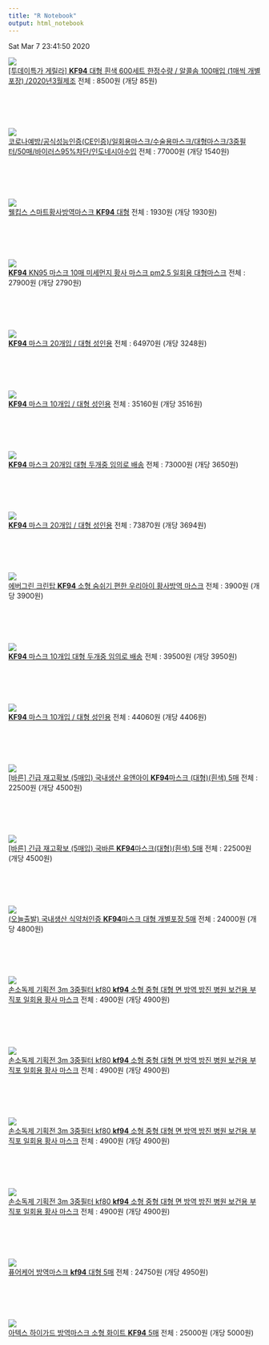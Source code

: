 ```yaml
---
title: "R Notebook"
output: html_notebook
--- 
```


 Sat Mar  7 23:41:50 2020 

 ![](https://shopping-phinf.pstatic.net/main_2213844/22138443557.jpg)<br/>[[투데이특가 게릴라] <b>KF94</b> 대형 흰색 600세트 한정수량 / 알콜솜 100매입 (1매씩 개별포장) /2020년3월제조](https://search.shopping.naver.com/gate.nhn?id=22138443557) 전체 : 8500원 (개당 85원)<br/><br/><br/><br/><br/><br/>![](https://shopping-phinf.pstatic.net/main_8238994/82389944246.jpg)<br/>[코로나예방/공식성능인증(CE인증)/일회용마스크/수술용마스크/대형마스크/3중필터/50매/바이러스95%차단/인도네시아수입](https://search.shopping.naver.com/gate.nhn?id=82389944246) 전체 : 77000원 (개당 1540원)<br/><br/><br/><br/><br/><br/>![](https://shopping-phinf.pstatic.net/main_2213926/22139268268.jpg)<br/>[웰킵스 스마트황사방역마스크 <b>KF94</b> 대형](https://search.shopping.naver.com/gate.nhn?id=22139268268) 전체 : 1930원 (개당 1930원)<br/><br/><br/><br/><br/><br/>![](https://shopping-phinf.pstatic.net/main_8239045/82390452048.jpg)<br/>[<b>KF94</b> KN95 마스크 10매 미세먼지 황사 마스크 pm2.5 일회용 대형마스크](https://search.shopping.naver.com/gate.nhn?id=82390452048) 전체 : 27900원 (개당 2790원)<br/><br/><br/><br/><br/><br/>![](https://shopping-phinf.pstatic.net/main_2213880/22138800983.jpg)<br/>[<b>KF94</b> 마스크 20개입 / 대형 성인용](https://search.shopping.naver.com/gate.nhn?id=22138800983) 전체 : 64970원 (개당 3248원)<br/><br/><br/><br/><br/><br/>![](https://shopping-phinf.pstatic.net/main_2213880/22138806978.jpg)<br/>[<b>KF94</b> 마스크 10개입 / 대형 성인용](https://search.shopping.naver.com/gate.nhn?id=22138806978) 전체 : 35160원 (개당 3516원)<br/><br/><br/><br/><br/><br/>![](https://shopping-phinf.pstatic.net/main_2213903/22139030318.jpg)<br/>[<b>KF94</b> 마스크 20개입 대형 두개중 임의로 배송](https://search.shopping.naver.com/gate.nhn?id=22139030318) 전체 : 73000원 (개당 3650원)<br/><br/><br/><br/><br/><br/>![](https://shopping-phinf.pstatic.net/main_2213924/22139249076.jpg)<br/>[<b>KF94</b> 마스크 20개입 / 대형 성인용](https://search.shopping.naver.com/gate.nhn?id=22139249076) 전체 : 73870원 (개당 3694원)<br/><br/><br/><br/><br/><br/>![](https://shopping-phinf.pstatic.net/main_8239067/82390679018.jpg)<br/>[에버그린 크린탑 <b>KF94</b> 소형 숨쉬기 편한 우리아이 황사방역 마스크](https://search.shopping.naver.com/gate.nhn?id=82390679018) 전체 : 3900원 (개당 3900원)<br/><br/><br/><br/><br/><br/>![](https://shopping-phinf.pstatic.net/main_2213902/22139023970.jpg)<br/>[<b>KF94</b> 마스크 10개입 대형 두개중 임의로 배송](https://search.shopping.naver.com/gate.nhn?id=22139023970) 전체 : 39500원 (개당 3950원)<br/><br/><br/><br/><br/><br/>![](https://shopping-phinf.pstatic.net/main_2213924/22139249304.1.jpg)<br/>[<b>KF94</b> 마스크 10개입 / 대형 성인용](https://search.shopping.naver.com/gate.nhn?id=22139249304) 전체 : 44060원 (개당 4406원)<br/><br/><br/><br/><br/><br/>![](https://shopping-phinf.pstatic.net/main_2213908/22139084256.jpg)<br/>[[바른] 긴급 재고확보 (5매입) 국내생산 유앤아이 <b>KF94</b>마스크 (대형)(흰색) 5매](https://search.shopping.naver.com/gate.nhn?id=22139084256) 전체 : 22500원 (개당 4500원)<br/><br/><br/><br/><br/><br/>![](https://shopping-phinf.pstatic.net/main_2213890/22138902673.jpg)<br/>[[바른] 긴급 재고확보 (5매입) 국바른 <b>KF94</b>마스크(대형)(흰색) 5매](https://search.shopping.naver.com/gate.nhn?id=22138902673) 전체 : 22500원 (개당 4500원)<br/><br/><br/><br/><br/><br/>![](https://shopping-phinf.pstatic.net/main_8239052/82390529231.1.jpg)<br/>[(오늘출발) 국내생산 식약처인증 <b>KF94</b>마스크 대형 개별포장 5매](https://search.shopping.naver.com/gate.nhn?id=82390529231) 전체 : 24000원 (개당 4800원)<br/><br/><br/><br/><br/><br/>![](https://shopping-phinf.pstatic.net/main_8239070/82390702777.jpg)<br/>[손소독제 기획전 3m 3중필터 kf80 <b>kf94</b> 소형 중형 대형 면 방역 방진 병원 보건용 부직포 일회용 황사 마스크](https://search.shopping.naver.com/gate.nhn?id=82390702777) 전체 : 4900원 (개당 4900원)<br/><br/><br/><br/><br/><br/>![](https://shopping-phinf.pstatic.net/main_8239066/82390660600.jpg)<br/>[손소독제 기획전 3m 3중필터 kf80 <b>kf94</b> 소형 중형 대형 면 방역 방진 병원 보건용 부직포 일회용 황사 마스크](https://search.shopping.naver.com/gate.nhn?id=82390660600) 전체 : 4900원 (개당 4900원)<br/><br/><br/><br/><br/><br/>![](https://shopping-phinf.pstatic.net/main_8239053/82390531144.jpg)<br/>[손소독제 기획전 3m 3중필터 kf80 <b>kf94</b> 소형 중형 대형 면 방역 방진 병원 보건용 부직포 일회용 황사 마스크](https://search.shopping.naver.com/gate.nhn?id=82390531144) 전체 : 4900원 (개당 4900원)<br/><br/><br/><br/><br/><br/>![](https://shopping-phinf.pstatic.net/main_8239053/82390530146.jpg)<br/>[손소독제 기획전 3m 3중필터 kf80 <b>kf94</b> 소형 중형 대형 면 방역 방진 병원 보건용 부직포 일회용 황사 마스크](https://search.shopping.naver.com/gate.nhn?id=82390530146) 전체 : 4900원 (개당 4900원)<br/><br/><br/><br/><br/><br/>![](https://shopping-phinf.pstatic.net/main_8239069/82390691353.jpg)<br/>[퓨어케어 방역마스크 <b>kf94</b> 대형 5매](https://search.shopping.naver.com/gate.nhn?id=82390691353) 전체 : 24750원 (개당 4950원)<br/><br/><br/><br/><br/><br/>![](https://shopping-phinf.pstatic.net/main_8239040/82390402391.jpg)<br/>[아텍스 하이가드 방역마스크 소형 화이트 <b>KF94</b> 5매](https://search.shopping.naver.com/gate.nhn?id=82390402391) 전체 : 25000원 (개당 5000원)<br/><br/><br/><br/><br/><br/>